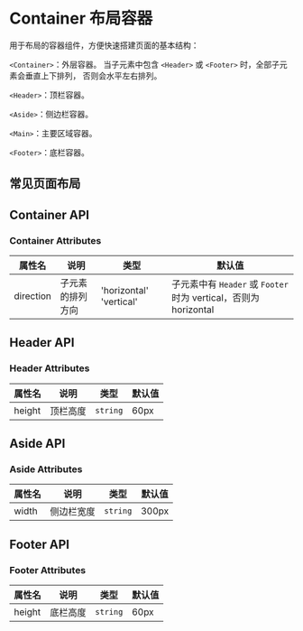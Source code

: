 # Container 布局容器


用于布局的容器组件，方便快速搭建页面的基本结构：

`<Container>`：外层容器。 当子元素中包含 `<Header>` 或 `<Footer>` 时，全部子元素会垂直上下排列， 否则会水平左右排列。

`<Header>`：顶栏容器。

`<Aside>`：侧边栏容器。

`<Main>`：主要区域容器。

`<Footer>`：底栏容器。

## 常见页面布局

<CodeBlock name="ContainerBasic">
  <ContainerBasic />
</CodeBlock>

<p text="sm"></p>

<CodeBlock name="ContainerBasic1">
  <ContainerBasic1 />
</CodeBlock>

<p text="sm"></p>

<CodeBlock name="ContainerBasic2">
  <ContainerBasic2 />
</CodeBlock>

<p text="sm"></p>

<CodeBlock name="ContainerBasic3">
  <ContainerBasic3 />
</CodeBlock>

<p text="sm"></p>

<CodeBlock name="ContainerBasic4">
  <ContainerBasic4 />
</CodeBlock>

<p text="sm"></p>

<CodeBlock name="ContainerBasic5">
  <ContainerBasic5 />
</CodeBlock>

<p text="sm"></p>

<CodeBlock name="ContainerBasic6">
  <ContainerBasic6 />
</CodeBlock>

## Container API

### Container Attributes

| 属性名    | 说明             | 类型                    | 默认值                                                           |
| --------- | ---------------- | ----------------------- | ---------------------------------------------------------------- |
| direction | 子元素的排列方向 | 'horizontal' 'vertical' | 子元素中有 `Header` 或 `Footer` 时为 vertical，否则为 horizontal |

## Header API

### Header Attributes

| 属性名 | 说明     | 类型     | 默认值 |
| ------ | -------- | -------- | ------ |
| height | 顶栏高度 | `string` | 60px   |

## Aside API

### Aside Attributes

| 属性名 | 说明       | 类型     | 默认值 |
| ------ | ---------- | -------- | ------ |
| width  | 侧边栏宽度 | `string` | 300px  |

## Footer API

### Footer Attributes

| 属性名 | 说明     | 类型     | 默认值 |
| ------ | -------- | -------- | ------ |
| height | 底栏高度 | `string` | 60px   |